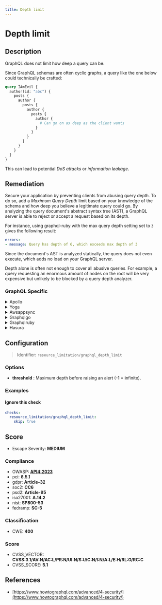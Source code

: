 ```yaml
---
title: Depth limit
---
```


# Depth limit

## Description

GraphQL does not limit how deep a query can be.

Since GraphQL schemas are often cyclic graphs, a query like the one below could technically be crafted:

```graphql
query IAmEvil {
  author(id: "abc") {
    posts {
      author {
        posts {
          author {
            posts {
              author {
                # Can go on as deep as the client wants
              }
            }
          }
        }
      }
    }
  }
}
```

This can lead to potential *DoS attacks* or *information leakage*.


## Remediation

Secure your application by preventing clients from abusing query depth.
To do so, add a *Maximum Query Depth* limit based on your knowledge of the schema and how deep you believe a legitimate query could go.
By analyzing the query document's abstract syntax tree (AST), a GraphQL server is able to reject or accept a request based on its depth.

For instance, using graphql-ruby with the max query depth setting set to `3` gives the following result:

```yaml
errors:
- message: Query has depth of 6, which exceeds max depth of 3
```

Since the document's AST is analyzed statically, the query does not even execute, which adds no load on your GraphQL server.

Depth alone is often not enough to cover all abusive queries. For example, a query requesting an enormous amount of nodes on the root will be very expensive but unlikely to be blocked by a query depth analyzer.



### GraphQL Specific

<details>
    <summary>Apollo</summary>

For the Apollo framework engine, ensure that you are implementing depth limiting to prevent overly complex queries from overloading the server. This can be achieved by using a validation rule that checks the depth of each query and rejects those that exceed a certain threshold. Libraries such as `graphql-depth-limit` can be used to easily set up depth limiting in your Apollo server configuration.

</details>

<details>
    <summary>Yoga</summary>

Ensure that the Yoga framework engine is updated to the latest version to mitigate any known vulnerabilities. Regularly review and apply security patches as they become available. Additionally, implement proper input validation to prevent injection attacks and configure the engine with secure defaults to minimize the risk of misconfiguration. Always follow best practices for authentication and authorization to protect sensitive data and resources.

</details>

<details>
    <summary>Awsappsync</summary>

To prevent issues with depth limits in AWS AppSync, it is recommended to define and enforce depth limiting on your GraphQL operations. This can be achieved by setting a maximum depth for queries in the AWS AppSync settings. Additionally, consider implementing cost analysis to ensure that queries do not exceed complexity that can impact performance. By using these strategies, you can protect your API against overly complex queries that could lead to performance degradation or abuse.

</details>

<details>
    <summary>Graphqlgo</summary>

To mitigate potential security vulnerabilities in the GraphQL Go framework engine, it is recommended to implement depth limiting on queries. Depth limiting restricts the complexity of the queries that can be executed by setting a maximum depth for each query. This prevents malicious users from crafting deeply nested queries that could potentially lead to performance issues or denial of service. To enforce depth limits, you can use middleware or custom logic that analyzes the query's abstract syntax tree (AST) before execution and rejects queries that exceed the specified depth threshold.

</details>

<details>
    <summary>Graphqlruby</summary>

In the GraphQL Ruby framework, to mitigate the risk of overly complex queries that can lead to performance issues or denial of service, implement a depth limit for queries. You can use the `max_depth` option in your schema definition to enforce a maximum depth for incoming queries. This will ensure that users cannot submit queries that exceed a certain level of nested fields, which can protect your application from unnecessary load and potential abuse. Additionally, consider using the graphql-depth_limit gem for more advanced depth limiting features.

</details>

<details>
    <summary>Hasura</summary>

To mitigate potential security risks in the Hasura framework engine, ensure that all GraphQL queries are validated against a strict schema and implement role-based access controls (RBAC) to limit permissions based on user roles. Additionally, use prepared statements or parameterized queries to prevent injection attacks, and regularly update the Hasura engine to the latest version to benefit from security patches and improvements.

</details>

## Configuration

> Identifier: `resource_limitation/graphql_depth_limit`

### Options

- **threshold** : Maximum depth before raising an alert (-1 = infinite).




### Examples



#### Ignore this check

```yaml
checks:
  resource_limitation/graphql_depth_limit:
    skip: true
```




## Score

- Escape Severity: **<span className="medium-severity">MEDIUM</span>**

### Compliance

- OWASP: **[API4:2023](https://github.com/OWASP/API-Security/blob/master/editions/2023/en/0xa4-unrestricted-resource-consumption.md)**
- pci: **6.5.1**
- gdpr: **Article-32**
- soc2: **CC6**
- psd2: **Article-95**
- iso27001: **A.14.2**
- nist: **SP800-53**
- fedramp: **SC-5**

### Classification

- CWE: **400**




### Score

- CVSS_VECTOR: **CVSS:3.1/AV:N/AC:L/PR:N/UI:N/S:U/C:N/I:N/A:L/E:H/RL:O/RC:C**
- CVSS_SCORE: **5.1**

## References

- [https://www.howtographql.com/advanced/4-security/](https://www.howtographql.com/advanced/4-security/)
  